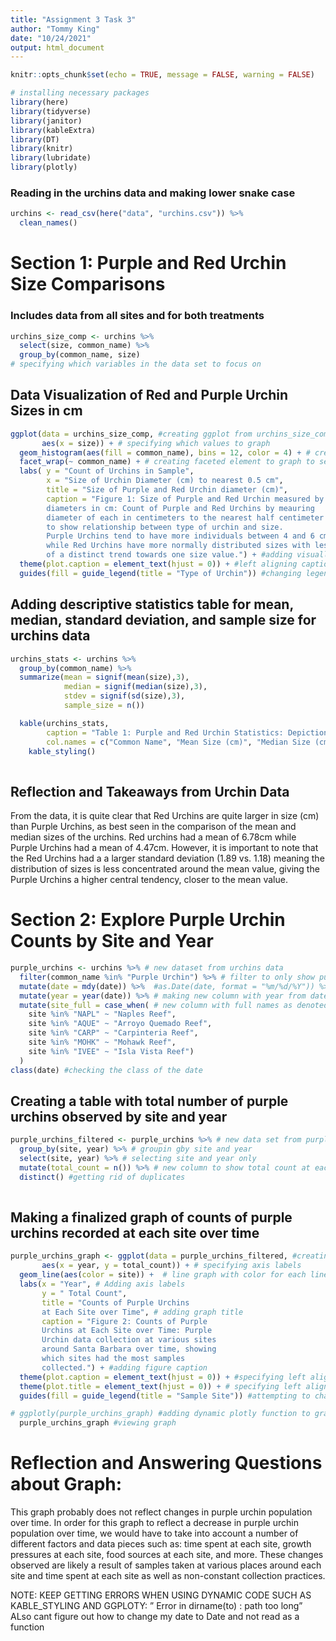 ```yaml
---
title: "Assignment 3 Task 3"
author: "Tommy King"
date: "10/24/2021"
output: html_document
---
```


```r
knitr::opts_chunk$set(echo = TRUE, message = FALSE, warning = FALSE)
```
 
```r
# installing necessary packages
library(here)
library(tidyverse)
library(janitor)
library(kableExtra)
library(DT)
library(knitr)
library(lubridate)
library(plotly)
```

### Reading in the urchins data and making lower snake case
```r
urchins <- read_csv(here("data", "urchins.csv")) %>% 
  clean_names()
```

# Section 1: Purple and Red Urchin Size Comparisons
### Includes data from all sites and for both treatments 
```r
urchins_size_comp <- urchins %>% 
  select(size, common_name) %>% 
  group_by(common_name, size) 
# specifying which variables in the data set to focus on
```

## Data Visualization of Red and Purple Urchin Sizes in cm
```r
ggplot(data = urchins_size_comp, #creating ggplot from urchins_size_comp
       aes(x = size)) + # specifying which values to graph
  geom_histogram(aes(fill = common_name), bins = 12, color = 4) + # creating a histogram with color by the type of urchin, 12 bins per urchin, with a distinct border
  facet_wrap(~ common_name) + # creating faceted element to graph to separate by name of urchin
  labs( y = "Count of Urchins in Sample", 
        x = "Size of Urchin Diameter (cm) to nearest 0.5 cm",
        title = "Size of Purple and Red Urchin diameter (cm)", 
        caption = "Figure 1: Size of Purple and Red Urchin measured by
        diameters in cm: Count of Purple and Red Urchins by meauring
        diameter of each in centimeters to the nearest half centimeter
        to show relationship between type of urchin and size. 
        Purple Urchins tend to have more individuals between 4 and 6 cm,
        while Red Urchins have more normally distributed sizes with less
        of a distinct trend towards one size value.") + #adding visually appealing details for axis and titles and caption
  theme(plot.caption = element_text(hjust = 0)) + #left aligning caption
  guides(fill = guide_legend(title = "Type of Urchin")) #changing legend title
```

## Adding descriptive statistics table for mean, median, standard deviation, and sample size for urchins data
```r
urchins_stats <- urchins %>% 
  group_by(common_name) %>% 
  summarize(mean = signif(mean(size),3), 
            median = signif(median(size),3), 
            stdev = signif(sd(size),3), 
            sample_size = n())

  kable(urchins_stats, 
        caption = "Table 1: Purple and Red Urchin Statistics: Depiction of important statistics for population samples of Red and Purple Urchins along the Santa Barbara coast.", 
        col.names = c("Common Name", "Mean Size (cm)", "Median Size (cm)", "Standard Deviation (cm)", "Sample Size (total number of urchins)")) %>% 
    kable_styling() 
    

```

## Reflection and Takeaways from Urchin Data
From the data, it is quite clear that Red Urchins are quite larger in size (cm) than Purple Urchins, as best seen in the comparison of the mean and median sizes of the urchins. Red urchins had a mean of 6.78cm while Purple Urchins had a mean of 4.47cm. However, it is important to note that the Red Urchins had a a larger standard deviation (1.89 vs. 1.18) meaning the distribution of sizes is less concentrated around the mean value, giving the Purple Urchins a higher central tendency, closer to the mean value.

# Section 2: Explore Purple Urchin Counts by Site and Year
```r
purple_urchins <- urchins %>% # new dataset from urchins data
  filter(common_name %in% "Purple Urchin") %>% # filter to only show purple urchins
  mutate(date = mdy(date)) %>%  #as.Date(date, format = "%m/%d/%Y")) %>% 
  mutate(year = year(date)) %>% # making new column with year from date
  mutate(site_full = case_when( # new column with full names as denoted below
    site %in% "NAPL" ~ "Naples Reef", 
    site %in% "AQUE" ~ "Arroyo Quemado Reef", 
    site %in% "CARP" ~ "Carpinteria Reef", 
    site %in% "MOHK" ~ "Mohawk Reef", 
    site %in% "IVEE" ~ "Isla Vista Reef")
  )
class(date) #checking the class of the date

```

## Creating a table with total number of purple urchins observed by site and year
```r
purple_urchins_filtered <- purple_urchins %>% # new data set from purple urchins
  group_by(site, year) %>% # groupin gby site and year
  select(site, year) %>% # selecting site and year only
  mutate(total_count = n()) %>% # new column to show total count at each site per year
  distinct() #getting rid of duplicates
  
```

## Making a finalized graph of counts of purple urchins recorded at each site over time
```r
purple_urchins_graph <- ggplot(data = purple_urchins_filtered, #creating a new graph from filtered purple urchins
       aes(x = year, y = total_count)) + # specifying axis labels
  geom_line(aes(color = site)) +  # line graph with color for each line as the sample site
  labs(x = "Year", # Adding axis labels
       y = " Total Count", 
       title = "Counts of Purple Urchins 
       at Each Site over Time", # adding graph title
       caption = "Figure 2: Counts of Purple 
       Urchins at Each Site over Time: Purple
       Urchin data collection at various sites
       around Santa Barbara over time, showing
       which sites had the most samples
       collected.") + #adding figure caption
  theme(plot.caption = element_text(hjust = 0)) + #specifying left alignment 
  theme(plot.title = element_text(hjust = 0)) + # specifying left alignment
  guides(fill = guide_legend(title = "Sample Site")) #attempting to change name of legend

# ggplotly(purple_urchins_graph) #adding dynamic plotly function to graph
  purple_urchins_graph #viewing graph
```

# Reflection and Answering Questions about Graph: 
This graph probably does not reflect changes in purple urchin population over time. In order for this graph to reflect a decrease in purple urchin population over time, we would have to take into account a number of different factors and data pieces such as: time spent at each site, growth pressures at each site, food sources at each site, and more. These changes observed are likely a result of samples taken at various places around each site and time spent at each site as well as non-constant collection practices. 


NOTE: KEEP GETTING ERRORS WHEN USING DYNAMIC CODE SUCH AS KABLE_STYLING AND GGPLOTY: "
Error in dirname(to) : path too long" 
ALso cant figure out how to change my date to Date and not read as a function
